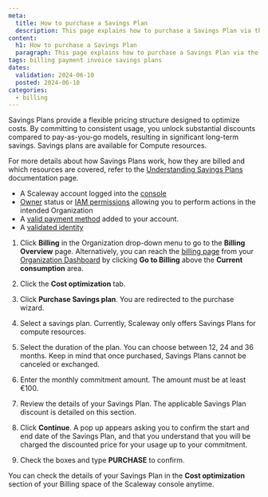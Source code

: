 ```yaml
---
meta:
  title: How to purchase a Savings Plan
  description: This page explains how to purchase a Savings Plan via the Scaleway console.
content:
  h1: How to purchase a Savings Plan
  paragraph: This page explains how to purchase a Savings Plan via the Scaleway console.
tags: billing payment invoice savings plans
dates:
  validation: 2024-06-10
  posted: 2024-06-10
categories:
  - billing
---
```


Savings Plans provide a flexible pricing structure designed to optimize costs. By committing to consistent usage, you unlock substantial discounts compared to pay-as-you-go models, resulting in significant long-term savings. Savings plans are available for Compute resources.

For more details about how Savings Plans work, how they are billed and which resources are covered, refer to the [Understanding Savings Plans](/console/billing/additional-content/understanding-savings-plans) documentation page.


<Macro id="requirements" />

- A Scaleway account logged into the [console](https://console.scaleway.com)
- [Owner](/identity-and-access-management/iam/concepts/#owner) status or [IAM permissions](/identity-and-access-management/iam/concepts/#permission) allowing you to perform actions in the intended Organization
- A [valid payment method](/console/billing/how-to/add-payment-method/#how-to-add-a-credit-card) added to your account.
- A [validated identity](/console/account/how-to/verify-identity/)

1. Click **Billing** in the Organization drop-down menu to go to the **Billing Overview** page.
    <Message type="tip">
      Alternatively, you can reach the [billing page](https://console.scaleway.com/billing/overview) from your [Organization Dashboard](https://console.scaleway.com/organization) by clicking **Go to Billing** above the **Current consumption** area.
    </Message>
2. Click the **Cost optimization** tab.

3. Click **Purchase Savings plan**. You are redirected to the purchase wizard.

4. Select a savings plan.
    <Message type="note">
      Currently, Scaleway only offers Savings Plans for compute resources.
    </Message>
5. Select the duration of the plan. You can choose between 12, 24 and 36 months.
    <Message type="important">
      Keep in mind that once purchased, Savings Plans cannot be canceled or exchanged.
    </Message>
6. Enter the monthly commitment amount. The amount must be at least €100.
7. Review the details of your Savings Plan. The applicable Savings Plan discount is detailed on this section.
8. Click **Continue**.
    A pop up appears asking you to confirm the start and end date of the Savings Plan, and that you understand that you will be charged the discounted price for your usage up to your commitment.
9. Check the boxes and type **PURCHASE** to confirm.

You can check the details of your Savings Plan in the **Cost optimization** section of your Billing space of the Scaleway console anytime.